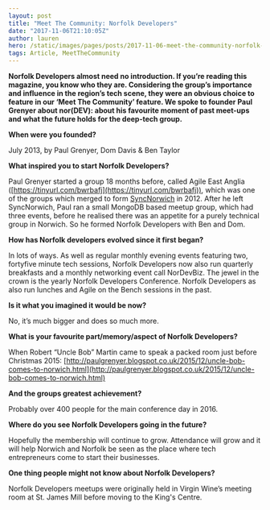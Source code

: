 ```yaml
---
layout: post
title: "Meet The Community: Norfolk Developers"
date: "2017-11-06T21:10:05Z"
author: lauren
hero: /static/images/pages/posts/2017-11-06-meet-the-community-norfolk-developers/hero.jpg
tags: Article, MeetTheCommunity
---
```


**Norfolk Developers almost need no introduction. If you’re reading this magazine, you know who they are. Considering the group’s importance and influence in the region’s tech scene, they were an obvious choice to feature in our ‘Meet The Community’ feature. We spoke to founder Paul Grenyer about nor(DEV): about his favourite moment of past meet-ups and what the future holds for the deep-tech group.**

**When were you founded?**

July 2013, by Paul Grenyer, Dom Davis & Ben Taylor

**What inspired you to start Norfolk Developers?**

Paul Grenyer started a group 18 months before, called Agile East Anglia ([https://tinyurl.com/bwrbafj](https://tinyurl.com/bwrbafj)), which was one of the groups which merged to form [SyncNorwich](https://www.meetup.com/syncnorwich/) in 2012. After he left SyncNorwich, Paul ran a small MongoDB based meetup group, which had three events, before he realised there was an appetite for a purely technical group in Norwich. So he formed Norfolk Developers with Ben and Dom.

**How has Norfolk developers evolved since it first began?**

In lots of ways. As well as regular monthly evening events featuring two, fortyfive minute tech sessions, Norfolk Developers now also run quarterly breakfasts and a monthly networking event call NorDevBiz. The jewel in the crown is the yearly Norfolk Developers Conference. Norfolk Developers as also run lunches and Agile on the Bench sessions in the past.

**Is it what you imagined it would be now?**

No, it’s much bigger and does so much more.

**What is your favourite part/memory/aspect of Norfolk Developers?**

When Robert “Uncle Bob” Martin came to speak a packed room just before Christmas 2015: [http://paulgrenyer.blogspot.co.uk/2015/12/uncle-bob-comes-to-norwich.html](http://paulgrenyer.blogspot.co.uk/2015/12/uncle-bob-comes-to-norwich.html)

**And the groups greatest achievement?**

Probably over 400 people for the main conference day in 2016.

**Where do you see Norfolk Developers going in the future?**

Hopefully the membership will continue to grow. Attendance will grow and it will help Norwich and Norfolk be seen as the place where tech entrepreneurs come to start their businesses.

**One thing people might not know about Norfolk Developers?**

Norfolk Developers meetups were originally held in Virgin Wine’s meeting room at St. James Mill before moving to the King's Centre.
